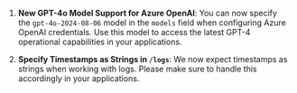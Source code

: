 1. **New GPT-4o Model Support for Azure OpenAI**: You can now specify the `gpt-4o-2024-08-06` model in the `models` field when configuring Azure OpenAI credentials. Use this model to access the latest GPT-4 operational capabilities in your applications.

2. **Specify Timestamps as Strings in `/logs`**: We now expect timestamps as strings when working with logs. Please make sure to handle this accordingly in your applications.
